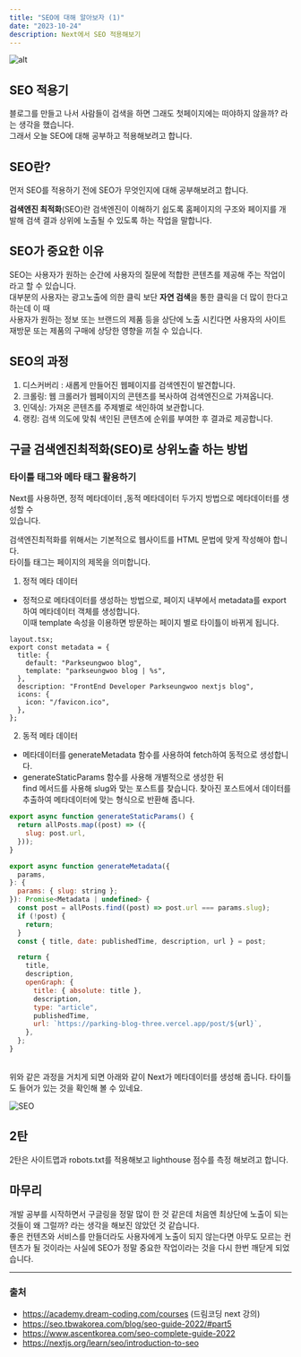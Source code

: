 ```yaml
---
title: "SEO에 대해 알아보자 (1)"
date: "2023-10-24"
description: Next에서 SEO 적용해보기
---
```


![alt](https://www.oberlo.com/media/1603954182-seo-article-header.png?fit=max&fm=webp&w=1824)

## SEO 적용기

블로그를 만들고 나서 사람들이 검색을 하면 그래도 첫페이지에는 떠야하지 않을까? 라는 생각을 했습니다.<br/>
그래서 오늘 SEO에 대해 공부하고 적용해보려고 합니다.

## SEO란?

먼저 SEO를 적용하기 전에 SEO가 무엇인지에 대해 공부해보려고 합니다.

**검색엔진 최적화**(SEO)란 검색엔진이 이해하기 쉽도록 홈페이지의 구조와 페이지를 개발해 검색 결과 상위에 노출될 수 있도록 하는 작업을 말합니다.

## SEO가 중요한 이유

SEO는 사용자가 원하는 순간에 사용자의 질문에 적합한 콘텐츠를 제공해 주는 작업이라고 할 수 있습니다.<br/>
대부분의 사용자는 광고노출에 의한 클릭 보단 **자연 검색**을 통한 클릭을 더 많이 한다고 하는데 이 때<br/> 사용자가 원하는 정보 또는 브랜드의 제품 등을 상단에 노출 시킨다면 사용자의 사이트 재방문 또는 제품의 구매에 상당한 영향을 끼칠 수 있습니다.

## SEO의 과정

1. 디스커버리 : 새롭게 만들어진 웹페이지를 검색엔진이 발견합니다.
2. 크롤링: 웹 크롤러가 웹페이지의 콘텐츠를 복사하여 검색엔진으로 가져옵니다.
3. 인덱싱: 가져온 콘텐츠를 주제별로 색인하여 보관합니다.
4. 랭킹: 검색 의도에 맞춰 색인된 콘텐츠에 순위를 부여한 후 결과로 제공합니다.

## 구글 검색엔진최적화(SEO)로 상위노출 하는 방법

### 타이틀 태그와 메타 태그 활용하기

Next를 사용하면,
정적 메타데이터 ,동적 메타데이터 두가지 방법으로 메타데이터를 생성할 수<br/> 있습니다.

검색엔진최적화를 위해서는 기본적으로 웹사이트를 HTML 문법에 맞게 작성해야 합니다.<br/> 타이틀 태그는 페이지의 제목을 의미합니다.

1. 정적 메타 데이터

- 정적으로 메타데이터를 생성하는 방법으로, 페이지 내부에서 metadata를 export 하여 메타데이터 객체를 생성합니다. <br/>이때 template 속성을 이용하면 방문하는 페이지 별로 타이틀이 바뀌게 됩니다.

```tsx
layout.tsx;
export const metadata = {
  title: {
    default: "Parkseungwoo blog",
    template: "parkseungwoo blog | %s",
  },
  description: "FrontEnd Developer Parkseungwoo nextjs blog",
  icons: {
    icon: "/favicon.ico",
  },
};
```

2. 동적 메타 데이터

- 메타데이터를 generateMetadata 함수를 사용하여 fetch하여 동적으로 생성합니다.
- generateStaticParams 함수를 사용해 개별적으로 생성한 뒤 <br/>find 메서드를 사용해 slug와 맞는 포스트를 찾습니다. 찾아진 포스트에서 데이터를 추출하여 메타데이터에 맞는 형식으로 반환해 줍니다.

```JavaScript
export async function generateStaticParams() {
  return allPosts.map((post) => ({
    slug: post.url,
  }));
}

export async function generateMetadata({
  params,
}: {
  params: { slug: string };
}): Promise<Metadata | undefined> {
  const post = allPosts.find((post) => post.url === params.slug);
  if (!post) {
    return;
  }
  const { title, date: publishedTime, description, url } = post;

  return {
    title,
    description,
    openGraph: {
      title: { absolute: title },
      description,
      type: "article",
      publishedTime,
      url: `https://parking-blog-three.vercel.app/post/${url}`,
    },
  };
}
```

<br />
위와 같은 과정을 거치게 되면 아래와 같이 Next가 메타데이터를 생성해 줍니다. 타이틀도
들어가 있는 것을 확인해 볼 수 있네요.

![SEO](../images//SEO%20copy.png)

## 2탄

2탄은 사이트맵과 robots.txt를 적용해보고 lighthouse 점수를 측정 해보려고 합니다.

## 마무리

개발 공부를 시작하면서 구글링을 정말 많이 한 것 같은데 처음엔 최상단에 노출이 되는 것들이 왜 그럴까? 라는 생각을 해보진 않았던 것 같습니다.<br/>
좋은 컨텐츠와 서비스를 만들더라도 사용자에게 노출이 되지 않는다면 아무도 모르는 컨텐츠가 될 것이라는 사실에 SEO가 정말 중요한 작업이라는 것을 다시 한번 깨닫게 되었습니다.

<hr />

### 출처

- https://academy.dream-coding.com/courses (드림코딩 next 강의)
- https://seo.tbwakorea.com/blog/seo-guide-2022/#part5
- https://www.ascentkorea.com/seo-complete-guide-2022
- https://nextjs.org/learn/seo/introduction-to-seo
